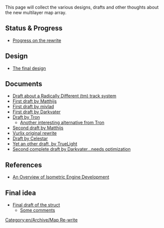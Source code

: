 This page will collect the various designs, drafts and other thoughts about the new multilayer map array.

==Status & Progress==
*[[en/MapRewriteProgress|Progress on the rewrite]]

==Design==
*[[en/Archive/Development/MapRewriteDesign|The final design]]

==Documents==
*[[en/Archive/Development/MapRewriteMatthijsTracks|Draft about a Radically Different (tm) track system]]
*[[en/Archive/Development/MapRewriteMatthijsFirst|First draft by Matthijs]]
*[[en/Archive/Development/Miscellaneous suggestions/MapRewriteMivladFirst|First draft by mivlad]]
*[[en/Archive/Development/MapRewriteDarkvaterFirst|First draft by Darkvater]]
*[[en/Archive/Development/MapRewriteTron|Draft by Tron]]
**[[en/Archive/Development/MapRewriteTron2| Another interesting alternative from Tron]]
*[[en/Archive/Development/MapRewriteMatthijsSecond|Second draft by Matthijs]]
*[[en/Archive/Development/MapRewriteVurlix|Vurlix original rewrite]]
*[[en/Archive/Development/Miscellaneous suggestions/MapRewriteCelestar|Draft by Celestar]]
*[[en/Archive/Development/MapRewriteTruelight|Yet an other draft, by TrueLight]]
*[[en/Archive/Development/MapReWriteDarkvater|Second complete draft by Darkvater...needs optimization]]

==References==
*[http://trac.bookofhook.com/bookofhook/trac.cgi/wiki/OverviewOfIsometricEngineDevelopment An Overview of Isometric Engine Development]

==Final idea==
*[[en/Archive/Development/MapReWriteFinal|Final draft of the struct]]
**[[en/Archive/Development/Miscellaneous suggestions/MapReWriteComments|Some comments]]


[[Category:en/Archive/Map Re-write]]
